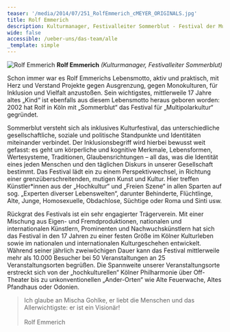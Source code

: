 ```yaml
---
teaser: '/media/2014/07/251_RolfEmmerich_cMEYER_ORIGINALS.jpg'
title: Rolf Emmerich
description: Kulturmanager, Festivalleiter Sommerblut - Festival der Multipolarkultur
wide: false
accessible: /ueber-uns/das-team/alle
_template: simple
---
```


![Rolf Emmerich](/media/2014/07/251_RolfEmmerich_cMEYER_ORIGINALS.jpg 'Rolf Emmerich') **Rolf Emmerich** _(Kulturmanager, Festivalleiter Sommerblut)_

Schon immer war es Rolf Emmerichs Lebensmotto, aktiv und praktisch, mit Herz und Verstand Projekte gegen Ausgrenzung, gegen Monokulturen, für Inklusion und Vielfalt anzustoßen. Sein wichtigstes, mittlerweile 17 Jahre altes „Kind“ ist ebenfalls aus diesem Lebensmotto heraus geboren worden: 2002 hat Rolf in Köln mit „Sommerblut“ das Festival für „Multipolarkultur“ gegründet.

Sommerblut versteht sich als inklusives Kulturfestival, das unterschiedliche gesellschaftliche, soziale und politische Standpunkte und Identitäten miteinander verbindet. Der Inklusionsbegriff wird hierbei bewusst weit gefasst: es geht um körperliche und kognitive Merkmale, Lebensformen, Wertesysteme, Traditionen, Glaubensrichtungen – all das, was die Identität eines jeden Menschen und den täglichen Diskurs in unserer Gesellschaft bestimmt. Das Festival lädt ein zu einem Perspektivwechsel, in Richtung einer grenzüberschreitenden, mutigen Kunst und Kultur. Hier treffen Künstler\*innen aus der „Hochkultur“ und „Freien Szene“ in allen Sparten auf sog. „Experten diverser Lebenswelten“, darunter Behinderte, Flüchtlinge, Alte, Junge, Homosexuelle, Obdachlose, Süchtige oder Roma und Sinti usw.

Rückgrat des Festivals ist ein sehr engagierter Trägerverein. Mit einer Mischung aus Eigen- und Fremdproduktionen, nationalen und internationalen Künstlern, Prominenten und Nachwuchskünstlern hat sich das Festival in den 17 Jahren zu einer festen Größe im Kölner Kulturleben sowie im nationalen und internationalen Kulturgeschehen entwickelt. Während seiner jährlich zweiwöchigen Dauer kann das Festival mittlerweile mehr als 10.000 Besucher bei 50 Veranstaltungen an 25 Veranstaltungsorten begrüßen. Die Spannweite unserer Veranstaltungsorte erstreckt sich von der „hochkulturellen“ Kölner Philharmonie über Off-Theater bis zu unkonventionellen „Ander-Orten“ wie Alte Feuerwache, Altes Pfandhaus oder Odonien.

> Ich glaube an Mischa Gohlke, er liebt die Menschen und das Allerwichtigste: er ist ein Visionär!
> \
> \
> Rolf Emmerich
